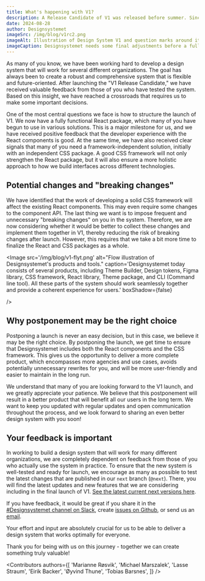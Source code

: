 ```yaml
---
title: What's happening with V1?
description: A Release Candidate of V1 was released before summer. Since then, we have received several valuable pieces of feedback from our users.
date: 2024-08-28
author: Designsystemet
imageSrc: /img/blog/v1rc2.png
imageAlt: Illustration of Design System V1 and question marks around it
imageCaption: Designsystemet needs some final adjustments before a full release of V1.
---
```


As many of you know, we have been working hard to develop a design system that will work for several different organizations. The goal has always been to create a robust and comprehensive system that is flexible and future-oriented. After launching the "V1 Release Candidate," we have received valuable feedback from those of you who have tested the system. Based on this insight, we have reached a crossroads that requires us to make some important decisions.

One of the most central questions we face is how to structure the launch of V1. We now have a fully functional React package, which many of you have begun to use in various solutions. This is a major milestone for us, and we have received positive feedback that the developer experience with the React components is good. At the same time, we have also received clear signals that many of you need a framework-independent solution, initially with an independent CSS package. A good CSS framework will not only strengthen the React package, but it will also ensure a more holistic approach to how we build interfaces across different technologies.

## Potential changes and "breaking changes"
We have identified that the work of developing a solid CSS framework will affect the existing React components. This may even require some changes to the component API. The last thing we want is to impose frequent and unnecessary "breaking changes" on you in the system. Therefore, we are now considering whether it would be better to collect these changes and implement them together in V1, thereby reducing the risk of breaking changes after launch. However, this requires that we take a bit more time to finalize the React and CSS packages as a whole.

<Image
  src='/img/blog/v1-flyt.png'
  alt="Flow illustration of Designsystemet's products and tools."
  caption='Designsystemet today consists of several products, including Theme Builder, Design tokens, Figma library, CSS framework, React library, Theme package, and CLI (Command line tool). All these parts of the system should work seamlessly together and provide a coherent experience for users.'
  boxShadow={false}
  
/>


## Why postponement may be the right choice
Postponing a launch is never an easy decision, but in this case, we believe it may be the right choice. By postponing the launch, we get time to ensure that Designsystemet includes both the React components and the CSS framework. This gives us the opportunity to deliver a more complete product, which encompasses more agencies and use cases, avoids potentially unnecessary rewrites for you, and will be more user-friendly and easier to maintain in the long run.

We understand that many of you are looking forward to the V1 launch, and we greatly appreciate your patience. We believe that this postponement will result in a better product that will benefit all our users in the long term. We want to keep you updated with regular updates and open communication throughout the process, and we look forward to sharing an even better design system with you soon!

## Your feedback is important
In working to build a design system that will work for many different organizations, we are completely dependent on feedback from those of you who actually use the system in practice. To ensure that the new system is well-tested and ready for launch, we encourage as many as possible to test the latest changes that are published in our `next` branch (`@next`). There, you will find the latest updates and new features that we are considering including in the final launch of V1. [See the latest current next versions here](https://github.com/digdir/designsystemet/releases).

If you have feedback, it would be great if you share it in the [#Designsystemet channel on Slack](https://designsystemet.no/slack), create [issues on Github](https://github.com/digdir/designsystemet/issues/new/choose), or send us an [email](mailto:designsystem@digdir.no).

Your effort and input are absolutely crucial for us to be able to deliver a design system that works optimally for everyone.

Thank you for being with us on this journey - together we can create something truly valuable!

<Contributors
  authors={[
    'Marianne Røsvik',
    'Michael Marszalek',
    'Lasse Straum',
    'Eirik Backer',
    'Øyvind Thune',
    'Tobias Barsnes',
  ]}
/>

<br/>
